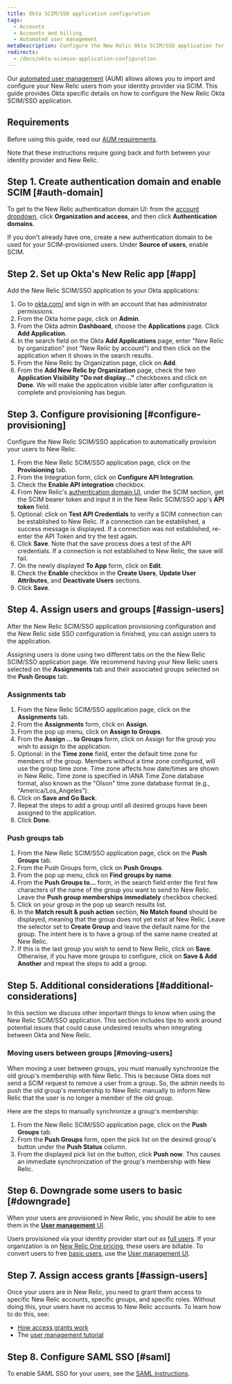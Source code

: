 ```yaml
---
title: Okta SCIM/SSO application configuration
tags:
  - Accounts
  - Accounts and billing
  - Automated user management
metaDescription: Configure the New Relic Okta SCIM/SSO application for your organization.
redirects:
  - /docs/okta-scimsso-application-configuration
---
```


Our [automated user management](/docs/accounts/accounts/automated-user-management/automated-user-provisioning-single-sign) (AUM) allows allows you to import and configure your New Relic users from your identity provider via SCIM. This guide provides Okta specific details on how to configure the New Relic Okta SCIM/SSO application.

## Requirements

Before using this guide, read our [AUM requirements](https://docs.newrelic.com/docs/assign-users-automated-provisioning-allow-single-sign#requirements).

Note that these instructions require going back and forth between your identity provider and New Relic. 

## Step 1. Create authentication domain and enable SCIM [#auth-domain]

To get to the New Relic authentication domain UI: from the [account dropdown](/docs/using-new-relic/welcome-new-relic/get-started/glossary/#account-dropdown), click **Organization and access**, and then click **Authentication domains**. 

If you don't already have one, create a new authentication domain to be used for your SCIM-provisioned users. Under **Source of users**, enable SCIM. 

## Step 2. Set up Okta's New Relic app [#app]

Add the New Relic SCIM/SSO application to your Okta applications:

1. Go to [okta.com/](https://www.okta.com/) and sign in with an account that has administrator permissions.
2. From the Okta home page, click on **Admin**.
3. From the Okta admin **Dashboard**, choose the **Applications** page. Click **Add Application**.
4. In the search field on the Okta **Add Applications** page, enter "New Relic by organization" (not "New Relic by account") and then click on the application when it shows in the search results.
5. From the New Relic by Organization page, click on **Add**.
6. From the **Add New Relic by Organization** page, check the two **Application Visibility "Do not display..."** checkboxes and click on **Done**. We will make the application visible later after configuration is complete and provisioning has begun.

## Step 3. Configure provisioning [#configure-provisioning]

Configure the New Relic SCIM/SSO application to automatically provision your users to New Relic.

1. From the New Relic SCIM/SSO application page, click on the **Provisioning** tab.
2. From the Integration form, click on **Configure API Integration**.
3. Check the **Enable API integration** checkbox.
4. From New Relic's [authentication domain UI](/docs/accounts/accounts-billing/new-relic-one-user-management/authentication-domains-saml-sso-scim-more), under the SCIM section, get the SCIM bearer token and input it in the New Relic SCIM/SSO app's **API token** field.
5. Optional: click on **Test API Credentials** to verify a SCIM connection can be established to New Relic. If a connection can be established, a success message is displayed. If a connection was not established, re-enter the API Token and try the test again.
6. Click **Save**. Note that the save process does a test of the API credentials. If a connection is not established to New Relic, the save will fail.
7. On the newly displayed **To App** form, click on **Edit**.
8. Check the **Enable** checkbox in the **Create Users**, **Update User Attributes**, and **Deactivate Users** sections.
9. Click **Save**.

## Step 4. Assign users and groups [#assign-users]

After the New Relic SCIM/SSO application provisioning configuration and the New Relic side SSO configuration is finished, you can assign users to the application.

Assigning users is done using two different tabs on the the New Relic SCIM/SSO application page. We recommend having your New Relic users selected on the **Assignments** tab and their associated groups selected on the **Push Groups** tab.

### Assignments tab

1. From the New Relic SCIM/SSO application page, click on the **Assignments** tab.
2. From the **Assignments** form, click on **Assign**.
3. From the pop up menu, click on **Assign to Groups**.
4. From the **Assign ... to Groups** form, click on Assign for the group you wish to assign to the application.
5. Optional: in the **Time zone** field, enter the default time zone for members of the group. Members without a time zone configured, will use the group time zone. Time zone affects how date/times are shown in New Relic. Time zone is specified in IANA Time Zone database format, also known as the "Olson" time zone database format (e.g., "America/Los_Angeles").
6. Click on **Save and Go Back**.
7. Repeat the steps to add a group until all desired groups have been assigned to the application.
8. Click **Done**.

### Push groups tab

1. From the New Relic SCIM/SSO application page, click on the **Push Groups** tab.
2. From the Push Groups form, click on **Push Groups**.
3. From the pop up menu, click on **Find groups by name**.
4. From the **Push Groups to...** form, in the search field enter the first few characters of the name of the group you want to send to New Relic. Leave the **Push group memberships immediately** checkbox checked.
5. Click on your group in the pop up search results list.
6. In the **Match result & push action** section, **No Match found** should be displayed, meaning that the group does not yet exist at New Relic. Leave the selector set to **Create Group** and leave the default name for the group. The intent here is to have a group of the same name created at New Relic.
7. If this is the last group you wish to send to New Relic, click on **Save**. Otherwise, if you have more groups to configure, click on **Save & Add Another** and repeat the steps to add a group.

## Step 5. Additional considerations [#additional-considerations]

In this section we discuss other important things to know when using the New Relic SCIM/SSO application. This section includes tips to work around potential issues that could cause undesired results when integrating between Okta and New Relic.

### Moving users between groups [#moving-users]

When moving a user between groups, you must manually synchronize the old group's membership with New Relic. This is because Okta does not send a SCIM request to remove a user from a group. So, the admin needs to push the old group's membership to New Relic manually to inform New Relic that the user is no longer a member of the old group.

Here are the steps to manually synchronize a group's membership:

1. From the New Relic SCIM/SSO application page, click on the **Push Groups** tab.
2. From the **Push Groups** form, open the pick list on the desired group's button under the **Push Status** column.
3. From the displayed pick list on the button, click **Push now**. This causes an immediate synchronization of the group's membership with New Relic.

## Step 6. Downgrade some users to basic [#downgrade]

When your users are provisioned in New Relic, you should be able to see them in the [**User management** UI](/docs/accounts/accounts-billing/new-relic-one-user-management/add-manage-users-groups-roles/#where). 

Users provisioned via your identity provider start out as [full users](/docs/accounts/accounts-billing/new-relic-one-user-management/new-relic-one-user-model-understand-user-structure#user-type). If your organization is on [New Relic One pricing](/docs/accounts/accounts-billing/new-relic-one-pricing-billing/new-relic-one-pricing-billing), these users are billable. To convert users to free [basic users](/docs/accounts/accounts-billing/new-relic-one-user-management/new-relic-one-user-model-understand-user-structure#user-type), use the [User management UI](/docs/accounts/accounts-billing/new-relic-one-user-management/add-manage-users-groups-roles#add-users).

## Step 7. Assign access grants [#assign-users]

Once your users are in New Relic, you need to grant them access to specific New Relic accounts, specific groups, and specific roles. Without doing this, your users have no access to New Relic accounts. To learn how to do this, see: 

* [How access grants work](/docs/accounts/accounts-billing/new-relic-one-user-management/add-manage-users-groups-roles#understand-concepts)
* The [user management tutorial](/docs/accounts/accounts-billing/new-relic-one-user-management/tutorial-add-new-user-groups-roles-new-relic-one-user-model/) 

## Step 8. Configure SAML SSO [#saml]

To enable SAML SSO for your users, see the [SAML instructions](/docs/accounts/accounts-billing/new-relic-one-user-management/authentication-domains-saml-sso-scim-more/#authentication). 
